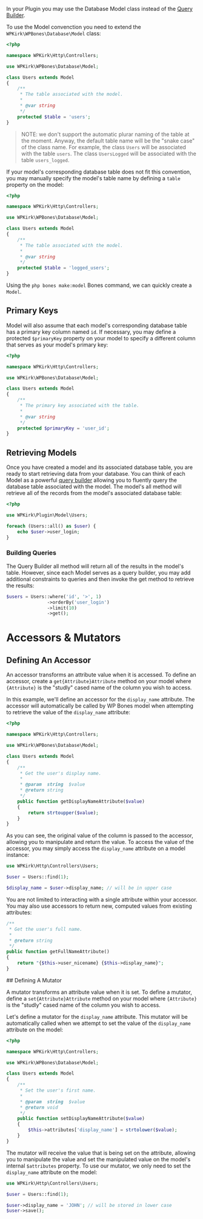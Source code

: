 In your Plugin you may use the Database Model class instead of the [Query Builder](query-builder).

To use the Model convenction you need to extend the `WPKirk\WPBones\Database\Model` class:

```php
<?php

namespace WPKirk\Http\Controllers;

use WPKirk\WPBones\Database\Model;

class Users extends Model
{
    /**
     * The table associated with the model.
     *
     * @var string
     */
    protected $table = 'users';
}
```

> NOTE: we don't support the automatic plurar naming of the table at the moment. Anyway, the default table name will be the "snake case" of the class name. For example, the class `Users` will be associated with the table `users`. The class `UsersLogged` will be associated with the table `users_logged`.

If your model's corresponding database table does not fit this convention, you may manually specify the model's table name by defining a `table` property on the model:

```php
<?php

namespace WPKirk\Http\Controllers;

use WPKirk\WPBones\Database\Model;

class Users extends Model
{
    /**
     * The table associated with the model.
     *
     * @var string
     */
    protected $table = 'logged_users';
}
```

Using the `php bones make:model` Bones command, we can quickly create a `Model`.

## Primary Keys

Model will also assume that each model's corresponding database table has a primary key column named `id`. If necessary, you may define a protected `$primaryKey` property on your model to specify a different column that serves as your model's primary key:

```php
<?php

namespace WPKirk\Http\Controllers;

use WPKirk\WPBones\Database\Model;

class Users extends Model
{
    /**
     * The primary key associated with the table.
     *
     * @var string
     */
    protected $primaryKey = 'user_id';
}
```

## Retrieving Models

Once you have created a model and its associated database table, you are ready to start retrieving data from your database. You can think of each Model as a powerful [query builder](https://github.com/wpbones/WPBones/wiki/query-builder) allowing you to fluently query the database table associated with the model. The model's all method will retrieve all of the records from the model's associated database table:

```php
<?php

use WPKirk\Plugin\Model\Users;

foreach (Users::all() as $user) {
    echo $user->user_login;
}
```

### Building Queries

The Query Builder all method will return all of the results in the model's table. However, since each Model serves as a query builder, you may add additional constraints to queries and then invoke the get method to retrieve the results:

```php
$users = Users::where('id', '>', 1)
               ->orderBy('user_login')
               ->limit(10)
               ->get();
```

# Accessors & Mutators

## Defining An Accessor

An accessor transforms an attribute value when it is accessed. To define an accessor, create a `get{Attribute}Attribute` method on your model where `{Attribute}` is the "studly" cased name of the column you wish to access.

In this example, we'll define an accessor for the `display_name` attribute. The accessor will automatically be called by WP Bones model when attempting to retrieve the value of the `display_name` attribute:

```php
<?php

namespace WPKirk\Http\Controllers;

use WPKirk\WPBones\Database\Model;

class Users extends Model
{
    /**
     * Get the user's display name.
     *
     * @param  string  $value
     * @return string
     */
    public function getDisplayNameAttribute($value)
    {
        return strtoupper($value);
    }
}
```

As you can see, the original value of the column is passed to the accessor, allowing you to manipulate and return the value. To access the value of the accessor, you may simply access the `display_name` attribute on a model instance:

```php
use WPKirk\Http\Controllers\Users;

$user = Users::find(1);

$display_name = $user->display_name; // will be in upper case
```

You are not limited to interacting with a single attribute within your accessor. You may also use accessors to return new, computed values from existing attributes:

```php
/**
 * Get the user's full name.
 *
 * @return string
 */
public function getFullNameAttribute()
{
    return "{$this->user_nicename} {$this->display_name}";
}
```

## Defining A Mutator

A mutator transforms an attribute value when it is set. To define a mutator, define a `set{Attribute}Attribute` method on your model where `{Attribute}` is the "studly" cased name of the column you wish to access.

Let's define a mutator for the `display_name` attribute. This mutator will be automatically called when we attempt to set the value of the `display_name` attribute on the model:

```php
<?php

namespace WPKirk\Http\Controllers;

use WPKirk\WPBones\Database\Model;

class Users extends Model
{
    /**
     * Set the user's first name.
     *
     * @param  string  $value
     * @return void
     */
    public function setDisplayNameAttribute($value)
    {
        $this->attributes['display_name'] = strtolower($value);
    }
}
```

The mutator will receive the value that is being set on the attribute, allowing you to manipulate the value and set the manipulated value on the model's internal `$attributes` property. To use our mutator, we only need to set the `display_name` attribute on the model:

```php
use WPKirk\Http\Controllers\Users;

$user = Users::find(1);

$user->display_name = 'JOHN'; // will be stored in lower case
$user->save();
```
